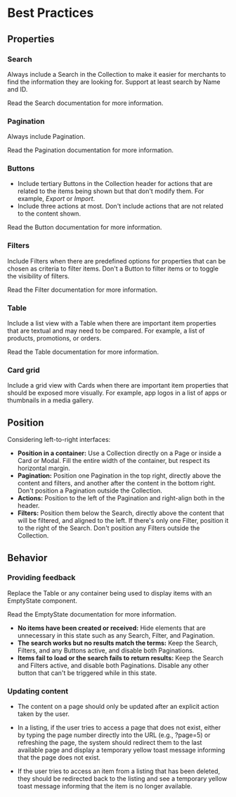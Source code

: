 # Best Practices

## Properties

### Search

Always include a Search in the Collection to make it easier for merchants to find the information they are looking for. Support at least search by Name and ID.

Read the Search documentation for more information.

### Pagination

Always include Pagination.

Read the Pagination documentation for more information.

### Buttons

- Include tertiary Buttons in the Collection header for actions that are related to the items being shown but that don't modify them. For example, *Export* or *Import*.
- Include three actions at most. Don't include actions that are not related to the content shown.

Read the Button documentation for more information.

### Filters

Include Filters when there are predefined options for properties that can be chosen as criteria to filter items. Don't a Button to filter items or to toggle the visibility of filters.

Read the Filter documentation for more information.

### Table

Include a list view with a Table when there are important item properties that are textual and may need to be compared. For example, a list of products, promotions, or orders.

Read the Table documentation for more information.

### Card grid

Include a grid view with Cards when there are important item properties that should be exposed more visually. For example, app logos in a list of apps or thumbnails in a media gallery.

## Position

Considering left-to-right interfaces:

- **Position in a container:** Use a Collection directly on a Page or inside a Card or Modal. Fill the entire width of the container, but respect its horizontal margin.
- **Pagination:** Position one Pagination in the top right, directly above the content and filters, and another after the content in the bottom right. Don't position a Pagination outside the Collection.
- **Actions:** Position to the left of the Pagination and right-align both in the header.
- **Filters:** Position them below the Search, directly above the content that will be filtered, and aligned to the left. If there's only one Filter, position it to the right of the Search. Don't position any Filters outside the Collection.

## Behavior

### Providing feedback

Replace the Table or any container being used to display items with an EmptyState component.

Read the EmptyState documentation for more information.

- **No items have been created or received:** Hide elements that are unnecessary in this state such as any Search, Filter, and Pagination.
- **The search works but no results match the terms:** Keep the Search, Filters, and any Buttons active, and disable both Paginations.
- **Items fail to load or the search fails to return results:** Keep the Search and Filters active, and disable both Paginations. Disable any other button that can't be triggered while in this state.

### Updating content

- The content on a page should only be updated after an explicit action taken by the user.

- In a listing, if the user tries to access a page that does not exist, either by typing the page number directly into the URL (e.g., ?page=5) or refreshing the page, the system should redirect them to the last available page and display a temporary yellow toast message informing that the page does not exist.

- If the user tries to access an item from a listing that has been deleted, they should be redirected back to the listing and see a temporary yellow toast message informing that the item is no longer available.
